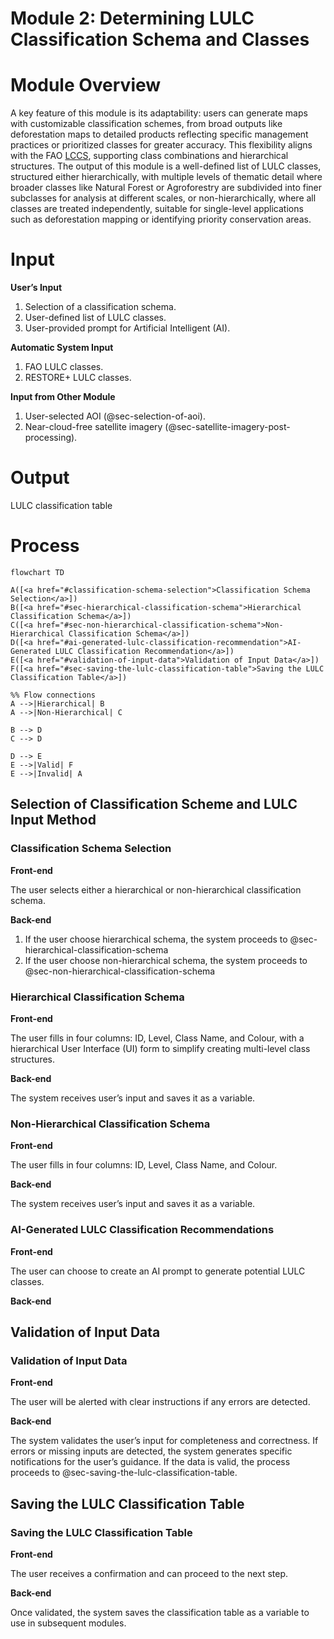 # Module 2: Determining LULC Classification Schema and Classes {#sec-module-2}

# Module Overview {.unnumbered}

A key feature of this module is its adaptability: users can generate maps with customizable classification schemes, from broad outputs like deforestation maps to detailed products reflecting specific management practices or prioritized classes for greater accuracy. This flexibility aligns with the FAO [LCCS](https://www.fao.org/4/x0596e/x0596e00.htm), supporting class combinations and hierarchical structures. The output of this module is a well-defined list of LULC classes, structured either hierarchically, with multiple levels of thematic detail where broader classes like Natural Forest or Agroforestry are subdivided into finer subclasses for analysis at different scales, or non-hierarchically, where all classes are treated independently, suitable for single-level applications such as deforestation mapping or identifying priority conservation areas.

# Input {.unnumbered}

**User’s Input**

1.  Selection of a classification schema.
2.  User-defined list of LULC classes.
3.  User-provided prompt for Artificial Intelligent (AI).

**Automatic System Input**

1.  FAO LULC classes.
2.  RESTORE+ LULC classes.

**Input from Other Module**

1.  User-selected AOI (@sec-selection-of-aoi).
2.  Near-cloud-free satellite imagery (@sec-satellite-imagery-post-processing).

# Output {.unnumbered}

LULC classification table

# Process {.unnumbered}

```mermaid
flowchart TD

A([<a href="#classification-schema-selection">Classification Schema Selection</a>])
B([<a href="#sec-hierarchical-classification-schema">Hierarchical Classification Schema</a>])
C([<a href="#sec-non-hierarchical-classification-schema">Non-Hierarchical Classification Schema</a>])
D([<a href="#ai-generated-lulc-classification-recommendation">AI-Generated LULC Classification Recommendation</a>])
E([<a href="#validation-of-input-data">Validation of Input Data</a>])
F([<a href="#sec-saving-the-lulc-classification-table">Saving the LULC Classification Table</a>])

%% Flow connections
A -->|Hierarchical| B
A -->|Non-Hierarchical| C

B --> D
C --> D

D --> E
E -->|Valid| F
E -->|Invalid| A

```

## Selection of Classification Scheme and LULC Input Method

### Classification Schema Selection

**Front-end**

The user selects either a hierarchical or non-hierarchical classification schema.

**Back-end**

1.  If the user choose hierarchical schema, the system proceeds to @sec-hierarchical-classification-schema\
2.  If the user choose non-hierarchical schema, the system proceeds to @sec-non-hierarchical-classification-schema

### Hierarchical Classification Schema {#sec-hierarchical-classification-schema}

**Front-end**

The user fills in four columns: ID, Level, Class Name, and Colour, with a hierarchical User Interface (UI) form to simplify creating multi-level class structures.

**Back-end**

The system receives user’s input and saves it as a variable.

### Non-Hierarchical Classification Schema {#sec-non-hierarchical-classification-schema}

**Front-end**

The user fills in four columns: ID, Level, Class Name, and Colour.

**Back-end**

The system receives user’s input and saves it as a variable.

### AI-Generated LULC Classification Recommendations

**Front-end**

The user can choose to create an AI prompt to generate potential LULC classes.

**Back-end**

## Validation of Input Data

### Validation of Input Data

**Front-end**

The user will be alerted with clear instructions if any errors are detected.

**Back-end**

The system validates the user’s input for completeness and correctness. If errors or missing inputs are detected, the system generates specific notifications for the user’s guidance. If the data is valid, the process proceeds to @sec-saving-the-lulc-classification-table.

## Saving the LULC Classification Table {#sec-saving-the-lulc-classification-table}

### Saving the LULC Classification Table

**Front-end**

The user receives a confirmation and can proceed to the next step.

**Back-end**

Once validated, the system saves the classification table as a variable to use in subsequent modules.
